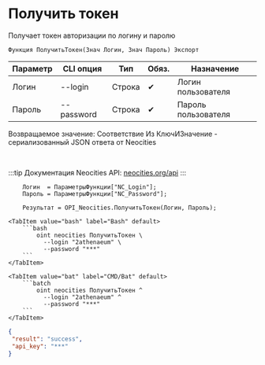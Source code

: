 ﻿---
sidebar_position: 2
description: Получить токен и другие функции для работы с Neocities в Открытом пакете интеграций - бесплатной open-source библиотеке интеграций для 1С:Предприятие 8, OneScript и CLI
keywords: [1C, 1С, 1С:Предприятие, 1С:Предприятие 8.3, API, Интеграция, Сервисы, Обмен, OneScript, CLI, Neocities]
---


# Получить токен
 Получает токен авторизации по логину и паролю



`Функция ПолучитьТокен(Знач Логин, Знач Пароль) Экспорт`

  | Параметр | CLI опция | Тип | Обяз. | Назначение |
  |-|-|-|-|-|
  | Логин | --login | Строка | &#x2714; | Логин пользователя |
  | Пароль | --password | Строка | &#x2714; | Пароль пользователя |

  
  Возвращаемое значение:   Соответствие Из КлючИЗначение - сериализованный JSON ответа от Neocities

<br/>

:::tip
Документация Neocities API: [neocities.org/api](https://neocities.org/api)
:::
<br/>


```bsl title="Пример использования для 1С:Предприятие/OneScript"
    Логин  = ПараметрыФункции["NC_Login"];
    Пароль = ПараметрыФункции["NC_Password"];

    Результат = OPI_Neocities.ПолучитьТокен(Логин, Пароль);
```
    

 <Tabs>
  
    <TabItem value="bash" label="Bash" default>
        ```bash
            oint neocities ПолучитьТокен \
              --login "2athenaeum" \
              --password "***"
        ```
    </TabItem>
  
    <TabItem value="bat" label="CMD/Bat" default>
        ```batch
            oint neocities ПолучитьТокен ^
              --login "2athenaeum" ^
              --password "***"
        ```
    </TabItem>
</Tabs>


```json title="Результат"
{
 "result": "success",
 "api_key": "***"
}
```
